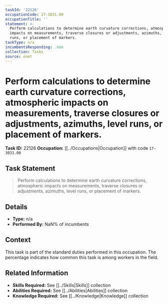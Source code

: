 ```yaml
---
taskId: '22126'
occupationCode: 17-3031.00
occupationTitle: ''
statement: >-
  Perform calculations to determine earth curvature corrections, atmospheric
  impacts on measurements, traverse closures or adjustments, azimuths, level
  runs, or placement of markers.
taskType: n/a
incumbentsResponding: .nan
collection: Tasks
source: onet
---
```

# Perform calculations to determine earth curvature corrections, atmospheric impacts on measurements, traverse closures or adjustments, azimuths, level runs, or placement of markers.

**Task ID:** 22126
**Occupation:** [[../Occupations|Occupation]] with code `17-3031.00`

## Task Statement

> Perform calculations to determine earth curvature corrections, atmospheric impacts on measurements, traverse closures or adjustments, azimuths, level runs, or placement of markers.

## Details

- **Type:** n/a
- **Performed By:** NaN% of incumbents

## Context

This task is part of the standard duties performed in this occupation. The percentage indicates how common this task is among workers in the field.

## Related Information

- **Skills Required:** See [[../Skills|Skills]] collection
- **Abilities Required:** See [[../Abilities|Abilities]] collection
- **Knowledge Required:** See [[../Knowledge|Knowledge]] collection
